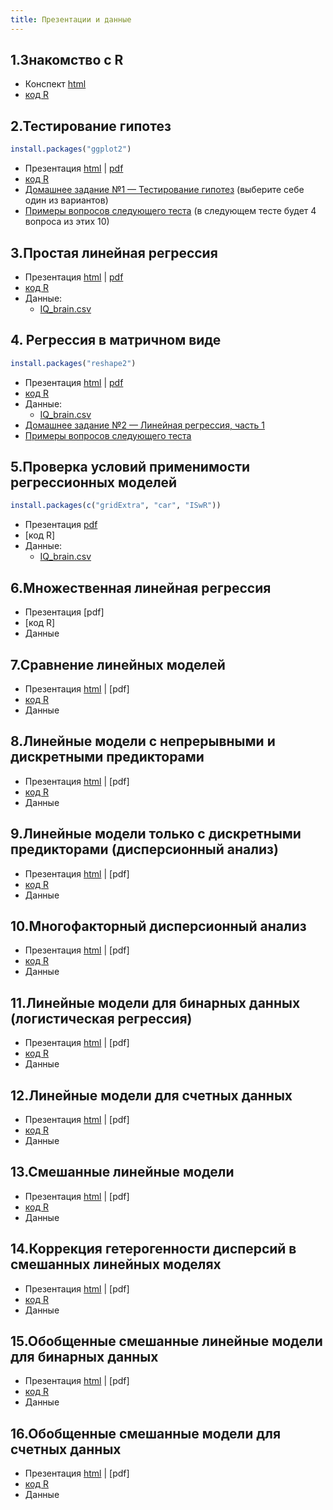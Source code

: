 ```yaml
---
title: Презентации и данные
---
```


## 1.Знакомство с R 

- Конспект [html](01_intro_to_r.html)
- [код R](01_code_intro_to_r.R)

## 2.Тестирование гипотез

```r
install.packages("ggplot2")
```
- Презентация [html](02_hypothesis_testing.html) |  [pdf](02_hypothesis_testing.pdf)
- [код R](02_code_hypothesis_testing.R)
- [Домашнее задание №1 --- Тестирование гипотез](hw/hw1_t-test-cholest.zip) (выберите себе один из вариантов)
- [Примеры вопросов следующего теста](test_handouts/02-ttest-handout-test1.pdf) (в следующем тесте будет 4 вопроса из этих 10)

## 3.Простая линейная регрессия 

- Презентация [html](03_LM.html) | [pdf](03_LM.pdf)
- [код R](03_code_LM.R)
- Данные:
    - [IQ_brain.csv](data/IQ_brain.csv)

## 4. Регрессия в матричном виде

```r
install.packages("reshape2")
```
- Презентация [html](04_Introduction_to_matrix_algebra.html) | [pdf](04_Introduction_to_matrix_algebra.pdf)
- [код R](04_code_Introduction_to_matrix_algebra.R)
- Данные:
    - [IQ_brain.csv](data/IQ_brain.csv)
- [Домашнее задание №2 --- Линейная регрессия, часть 1](hw/hw2_lin-regr-crabs.zip)
- [Примеры вопросов следующего теста](test_handouts/03-regr-handout-test1.pdf)


## 5.Проверка условий применимости регрессионных моделей 

```r
install.packages(c("gridExtra", "car", "ISwR"))
```


- Презентация [pdf](05_model_validation.pdf)
- [код R] 
- Данные:
    - [IQ_brain.csv](data/IQ_brain.csv)

## 6.Множественная линейная регрессия 

- Презентация [pdf]
<!-- (06_multiple_LM.html) -->
- [код R]
<!-- (06_code_multiple_LM.R) -->
- Данные

## 7.Сравнение линейных моделей 

- Презентация [html](07_model_selection.html) | [pdf]
- [код R](07_code_model_selection.R)
- Данные

## 8.Линейные модели с непрерывными и дискретными предикторами 

- Презентация [html](08_LM_with_continuous_and_discrete_predictors.html) | [pdf]
- [код R](08_code_LM_with_continuous_and_discrete_predictors.R)
- Данные

## 9.Линейные модели только с дискретными предикторами (дисперсионный анализ) 

- Презентация [html](09_anova.html) | [pdf]
- [код R](09_code_anova.R)
- Данные

## 10.Многофакторный дисперсионный анализ 

- Презентация [html](10_two-way_anova_and_interactions.html) | [pdf]
- [код R](10_code_two-way_anova_and_interactions.R)
- Данные

## 11.Линейные модели для бинарных данных (логистическая регрессия) 

- Презентация [html](11_GLM_binary.html) | [pdf]
- [код R](11_code_GLM_binary.R)
- Данные

## 12.Линейные модели для счетных данных 

- Презентация [html](12_general_linear_models_for_count_data.html) | [pdf]
- [код R](12_GLM_count.R)
- Данные

## 13.Смешанные линейные модели 

- Презентация [html](13_GLMM_gaussian.html) | [pdf]
- [код R](13_code_GLMM_gaussian_st.R)
- Данные

## 14.Коррекция гетерогенности дисперсий в смешанных линейных моделях 

- Презентация [html](14_variance_structure.html) | [pdf]
- [код R](14_code_variance_structure.R)
- Данные

## 15.Обобщенные смешанные линейные модели для бинарных данных 

- Презентация [html](15_GLMM_binary.html) | [pdf]
- [код R](15_code_GLMM_binary.R)
- Данные

## 16.Обобщенные смешанные модели для счетных данных 

- Презентация [html](16_GLMM_count.html) | [pdf]
- [код R](16_code_GLMM_count.R)
- Данные

